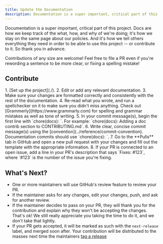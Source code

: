 ```yaml
---
title: Update the Documentation
description: Documentation is a super important, critical part of this project. Docs are how we keep track of the what, how, and why of we're doing; it's how we stay on the same page about our policies.
---
```



<CoC />

Documentation is a super important, critical part of this project. Docs are how we keep track of the what, how, and why of we're doing; it's how we stay on the same page about our policies. And it's how we tell others everything they need in order to be able to use this project -- or contribute to it. So thank you in advance.

Contributions of any size are welcome! Feel free to file a PR even if you're rewording a sentence to be more clear, or fixing a spelling mistake!

## Contribute

<Steps>
1. [Set up the project](./).
2. Edit or add any relevant documentation.
3. Make sure your changes are formatted correctly and consistently with the rest of the documentation.
4. Re-read what you wrote, and run a spellchecker on it to make sure you didn't miss anything. Check out [Grammerly](https://www.grammarly.com) for spelling and grammar mistakes as well as tone of writing.
5. In your commit message(s), begin the first line with `chore(docs): `. For example: `chore(docs): Adding a doc contrib section to CONTRIBUTING.md`.
6. Write clear, concise commit message(s) using the [convention](../reference/commit-convention). Documentation commits should use `chore(docs): <message>`.
7. Go to the **Pulls** tab in GitHub and open a new pull request with your changes and fill out the template with the appropriate information.
8. If your PR is connected to an open issue, add a line in your PR's description that says `Fixes: #123`, where `#123` is the number of the issue you're fixing.
</Steps>

## What's Next?

* One or more maintainers will use GitHub's review feature to review your PR.
* If the maintainer asks for any changes, edit your changes, push, and ask for another review.
* If the maintainer decides to pass on your PR, they will thank you for the contribution and explain why they won't be accepting the changes. That's ok! We still really appreciate you taking the time to do it, and we don't take that lightly.
* If your PR gets accepted, it will be marked as such with the `next-release` label, and merged soon after. Your contribution will be distributed to the masses next time the maintainers [tag a release](../maintaining/releases)
